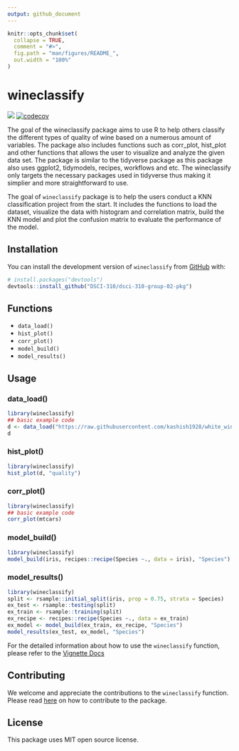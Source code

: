 ```yaml
---
output: github_document
---
```


<!-- README.md is generated from README.Rmd. Please edit that file -->

```r
knitr::opts_chunk$set(
  collapse = TRUE,
  comment = "#>",
  fig.path = "man/figures/README_",
  out.width = "100%"
)
```

# wineclassify

<!-- badges: start -->
![](https://github.com/DSCI-310/dsci-310-group-02-pkg/actions/workflows/test-coverage.yaml/badge.svg)
[![codecov](https://codecov.io/gh/DSCI-310/dsci-310-group-02-pkg/branch/main/graph/badge.svg?token=mxvyLcLIB8)](https://codecov.io/gh/DSCI-310/dsci-310-group-02-pkg)

The goal of the wineclassify package aims to use R to help others classify the different types of quality of wine based on a numerous amount of variables. The package also includes functions such as corr_plot, hist_plot and other functions that allows the user to visualize and analyze the given data set. 
The package is similar to the tidyverse package as this package also uses ggplot2, tidymodels, recipes, workflows and etc. The wineclassify only targets the necessary packages used in tidyverse thus making it simplier and more straightforward to use. 
<!-- badges: end -->

The goal of `wineclassify` package is to help the users conduct a KNN classification project from the start. It includes the functions to load the dataset, visualize the data with histogram and correlation matrix, build the KNN model and plot the confusion matrix to evaluate the performance of the model.

## Installation
You can install the development version of `wineclassify` from [GitHub](https://github.com/) with:
``` r
# install.packages("devtools")
devtools::install_github("DSCI-310/dsci-310-group-02-pkg")
```

## Functions
* `data_load()`
* `hist_plot()`
* `corr_plot()`
* `model_build()`
* `model_results()`

## Usage
### data_load()
```r
library(wineclassify)
## basic example code
d <- data_load("https://raw.githubusercontent.com/kashish1928/white_wine_dataset/main/winequality-white.csv", ";")
d
```

### hist_plot()
```r
library(wineclassify)
hist_plot(d, "quality")
```

### corr_plot()
```r
library(wineclassify)
## basic example code
corr_plot(mtcars)
```

### model_build()
```r
library(wineclassify)
model_build(iris, recipes::recipe(Species ~., data = iris), "Species")
```

### model_results()
```r
library(wineclassify)
split <- rsample::initial_split(iris, prop = 0.75, strata = Species)
ex_test <- rsample::testing(split)
ex_train <- rsample::training(split)
ex_recipe <- recipes::recipe(Species ~., data = ex_train)
ex_model <- model_build(ex_train, ex_recipe, "Species")
model_results(ex_test, ex_model, "Species")
```

For the detailed information about how to use the `wineclassify` function, 
please refer to the [Vignette Docs](https://github.com/DSCI-310/dsci-310-group-02-pkg/blob/main/vignettes/wineclassify.Rmd)

## Contributing
We welcome and appreciate the contributions to the `wineclassify` function. Please read [here](https://github.com/DSCI-310/dsci-310-group-02-pkg/blob/main/CONTRIBUTION.md) on how to contribute to the package.

## License
This package uses MIT open source license.
